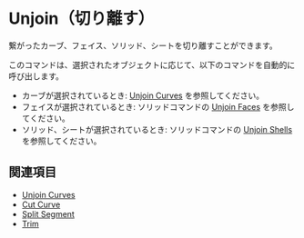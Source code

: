
# Unjoin（切り離す）

<Reference shortcut="Alt + J" command="Unjoin" button="" />

繋がったカーブ、フェイス、ソリッド、シートを切り離すことができます。

このコマンドは、選択されたオブジェクトに応じて、以下のコマンドを自動的に呼び出します。
- カーブが選択されているとき: [Unjoin Curves](./unjoin-curve) を参照してください。
- フェイスが選択されているとき: ソリッドコマンドの [Unjoin Faces](../solid/unjoin-faces) を参照してください。
- ソリッド、シートが選択されているとき: ソリッドコマンドの [Unjoin Shells](../solid/unjoin-sheets) を参照してください。


## 関連項目
- [Unjoin Curves](./unjoin-curve)
- [Cut Curve](./cut-curve)
- [Split Segment](./split-segment)
- [Trim](./trim)



















